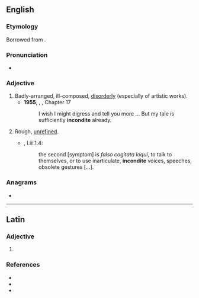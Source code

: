 ==English==

===Etymology===
Borrowed from {{bor|en|la|inconditus}}.

===Pronunciation===
* {{a|UK}} {{IPA|en|/ɪnˈkɒndɪt/}}

===Adjective===
{{head|en|adjective}}

# Badly-arranged, ill-composed, [[disorderly]] (especially of artistic works).
#* '''1955''', {{w|Vladimir Nabokov}}, ''{{w|Lolita}}'', Chapter 17
#*: I wish I might digress and tell you more ... But my tale is sufficiently '''incondite''' already.
# Rough, [[unrefined]].
#* {{RQ:Burton Melancholy}}, I.iii.1.4:
#*: the second [symptom] is ''falso cogitata loqui'', to talk to themselves, or to use inarticulate, '''incondite''' voices, speeches, obsolete gestures&nbsp;[…].

===Anagrams===
* {{anagrams|en|a=cdeiinnot|identicon|nicotined}}

----

==Latin==

===Adjective===
{{la-adj-form|incondite}}

# {{inflection of|la|inconditus||voc|m|s}}

===References===
* {{R:L&S}}
* {{R:Elementary Lewis}}
* {{R:Gaffiot}}